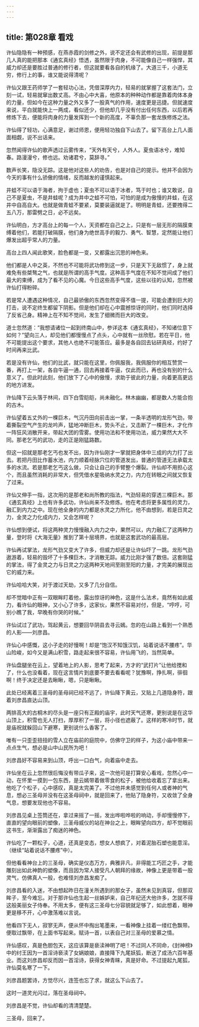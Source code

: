 ```yaml
---
---
---
```

title: 第028章 看戏
---





许仙隐隐有一种预感，在燕赤霞的剑修之外，说不定还会有武修的出现，前提是那几人真的能把那本《通玄真经》悟透，虽然限于肉身，不可能像自己一样强悍，其威力却还是要胜过普通的修行者，但这就要看各自的机缘了。大道三千，小道无穷，修行上的事，谁又能说得清呢？

许仙又跟王药师学了一套轻功心法，凭借深厚内力，轻易的就掌握了这套法门，立刻一试，轻易就窜出数丈高。不由心中大喜，他原本的种种动作都是靠着肉体本身的力量，但如今在这种力量之外又多了一股真气的作用，速度更是迅捷。但就速度来说，平白就能快上一两成，看似还少，但他却几乎没有付出任何东西，以后若再修炼下去，便能将肉身的力量发挥到一个新的高度，不辜负那一套龙族修炼之法。

许仙得了轻功，心满意足，谢过师恩，便用轻功独自下山去了。留下高台上几人面面相觑，说不出话来。

忽然闻得许仙的歌声透过云雾传来，“天外有天兮，人外人。夏虫语冰兮，难知春。路漫漫兮，修也远。劝诸君兮，莫辞寻。”

数声长笑，隐没无踪。这是他对这些人的劝告，也是对自己的提示。他并不会因为今天的事有什么骄傲的情绪，反而越发的谨慎起来。

井蛙不可以语于海者，拘于虚也；夏虫不可以语于冰者，笃于时也；谁又敢说，自己不是夏虫，不是井蛙呢？成为井中之蛙不可怕，可怕的是成为傲慢的井蛙，在这井中自高自大。也就是做青蛙不要紧，莫要装逼就是了。明明是青蛙，还要拽得二五八万，那雷劈之日，必不远矣。

许仙明白，方才高台上的每一个人，天资都在自己之上，只是有一层无形的隔膜束缚着他们，若能打破隔膜，他们身为绝世高手的毅力、勇气、智慧，定然能让他们爆发出超乎常人的力量。

高台上四人闻此歌笑，脸色都是一变，又都露出沉思的神色来。

他们都是人中之英，不然也不可能将武功修到这一步，只是天下无敌惯了，身上就难免有些桀骜之气，也就是所谓的高手气度。这种高手气度在不知不觉间成了他们最大的束缚，成为了看不见的心魔。今日这些高手气度，这些以往的认知，忽然被许仙打得粉碎。

若是常人遭遇这种情况，自己最骄傲的东西忽然变得不值一提，可能会遭到巨大的打击，说不定终生都留下阴影。但是他们却在心中震撼惊讶的同时，他们同时选择了反省己身。精神上在不知不觉间，发生了细微而巨大的改变。

道士忽然道：“我想请诸位一起到终南山中，参详这本《通玄真经》，不知诸位意下如何？”望向三人，却见他们都慢慢点了点头，心中就有一丝欣慰。若在平日，他不可能提出这个要求，其他人也绝不可能答应。最多是各自回去钻研真经，约好了时间再来比武。

若是没有许仙，他们的比武，就只能在这里，你佩服我，我佩服你的相互赞赏一番，再打上一架，各自牛逼一通，回去再接着牛逼，仅此而已，再也没有别的什么意义了。但此时此刻，他们放下了心中的傲慢，求助于彼此的力量，向着更高更远的地方进发。

许仙降下云头落于林间，四下白雪皑皑，尚未融化。林木幽幽，都是数人方能合抱的古木。

许仙望着五丈外的一棵巨木，气沉丹田向前击出一掌，一条半透明的龙形气劲，带着撕裂空气产生的龙吟声，猛地冲断巨木，势头不止，又击断了一棵巨木，才化作一阵狂风消散开来，带起大团的雪雾。使用功法和不使用功法，威力果然大大不同。那老乞丐的武功，走的正是刚猛路数。

但这一招就是那老乞丐也发不出，因为许仙刚才一掌就把身体中三成的内力打了出去。若把丹田比作蓄水池，内力顺着经脉穴位的管道发出，普通的管道无法承载太多的水流。若是那老乞丐这么做，只会让自己的手臂整个爆裂。许仙却不用担心这个，而且虽然消耗的非常大，但凭借水星吸纳水灵之力，内力在转眼之间就又恢复了过来。

许仙又伸手一指，这次用的是那老和尚所教的指法，气劲轻易的穿透三棵巨木。那《通玄真经》上也有许多武功，许仙尚来不及修炼。他在考虑将更多属性的灵力，融汇到内力之中。现在他全身的内力都是水灵之力所化，他不由想到，若是日灵之力，金灵之力化成内力，又会怎样呢？

许仙想到便试，将这两种灵力慢慢融入内力之中，果然可以，内力融汇了这两种力量，登时将《大海无量》推到了第十层境界，也就是这套武功的最高层。

许仙再试掌法，龙形气劲又变大了许多，但威力却还是让许仙吓了一跳。龙形气劲遨游着，轻易的毁坏了十多棵巨木，才消散无踪。威力比刚才强了数倍。这套刚猛的掌法，得了金灵之力与日灵之力这两种天地间至刚至阳的力量，才完美的展现出它的威力来。

许仙哈哈大笑，对于渡过天劫，又多了几分自信。

却不觉暗中正有一双眼眸盯着他，露出惊讶的神色，这是什么法术，竟然有如此威力，看许仙的眼神，又小心了许多，这家伙，果然不容易对付，但是，“哼哼，可别小瞧了我，早晚有你哭的时候。”

许仙试过了武功，驾起黄云，想要回华阴县去寻云嫣。忽的在山路上看到一个熟悉的人影——刘彦昌。

许仙心中感慨，这小子走的好慢啊！却是“饱汉不知饿汉饥，站着说话不腰疼”。华山险峻，如今又是满山积雪，路走起来很不容易，许仙用飞的，当然简单。

许仙盘腿坐在云上，望着地上的人影，思考了起来，方才的“武打片”让他给搅和了，什么也没看着，现在这言情片到底要不要去看看呢？犹豫啊，挣扎啊，徘徊啊！终于决定还是去瞅瞅，嗯，只是瞅瞅。

此处已经离着三圣母的圣母祠已经不远了，许仙降下黄云，又贴上几道隐身符，跟着刘彦昌直达山顶。

两排高大的古桐木的尽头是一座只有正殿的庙宇，此时天气还寒，更别说是在这华山顶上，积雪也无人打扫，厚厚积了一层，将小径也遮蔽了。这样的寒冷时节，就是庙祝就躲回山下避寒，更别说什么香客了。

唯有一只歪歪扭扭的雪人立在庙前的庭院中，仿佛守卫的样子，为这小庙中带来一点点生气，想必是山中山民所为吧！

刘彦昌好不容易来到山顶，呼出一口白气，向着庙中走去。

许仙坐在云上忽然很后悔没有带瓜子来，这一次他可是打算安心看戏，忽然心中一动，在怀里一摸到一包东西，是云嫣带着做零食的松子，被他给收着忘了拿出来。他吃了个松子，心中感叹，真是太完美了。不过他并未感觉到任何人或者神的气息，想必三圣母并没有在这圣母祠中，就是回来了，他贴了隐身符，又收敛了全身气息，想要发现他也不容易。

刘彦昌见桌上签筒还在，拿过来摇了一摇，发出哗啦哗啦的响动，手却慢慢停下，直直的望向眼前的塑像，三圣母威仪的站在神台之上，眼眸望向四方，却不觉眼前这书生，渐渐露出了痴迷的神色。

许仙吃了一颗松子，心道，还真是变态，想女人想疯了，对着泥胎石塑也能意淫。（继续“站着说话不腰疼”中）。

但他看看神台上的三圣母，确实是仪态万方，典雅非凡，非得能工巧匠之手，才能雕刻出如此神韵的塑像，而且因为常人接受凡人朝拜的缘故，神像上更是带着一股灵气，仿佛真人一般，也难怪刘彦昌发痴了。

刘彦昌看的入迷，不由想起昨日在潼关所遇到的那女子，虽然未见到真容，但那双眸子，至今难忘。对于那许仙也生起一丝嫉妒来，自己年纪还大他许多，怎就不得这般美丽女子侍奉。不用太多，便有这三圣母七分容貌就足够了，如此想着，眼神更是移不开，心中激荡难以言说。

他看四下无人，寂寥无声，便从怀中掏出笔墨来，一看神像上挂着一缕红色飘带。便取过飘带，在上面书写起来。赋诗一首，以表自己对三圣母的爱慕之情。

许仙感叹，真是色胆包天，这应该算是亵渎神明了吧！不过同人不同命，《封神榜》中的纣王因为一首淫诗亵渎了女娲娘娘，直接降下九尾妖狐，断送了成汤六百年基业。而这刘彦昌却反而因一首淫诗，获得女神青睐，真是好命。不过提起九尾狐，许仙莫名寒了一下。

刘彦昌题罢诗，方觉尽兴，连签也忘了求，就这么下山去了。

这时一道灵光闪过，落在圣母祠中。

刘彦昌是不觉，许仙却看的清清楚楚。

三圣母，回来了。